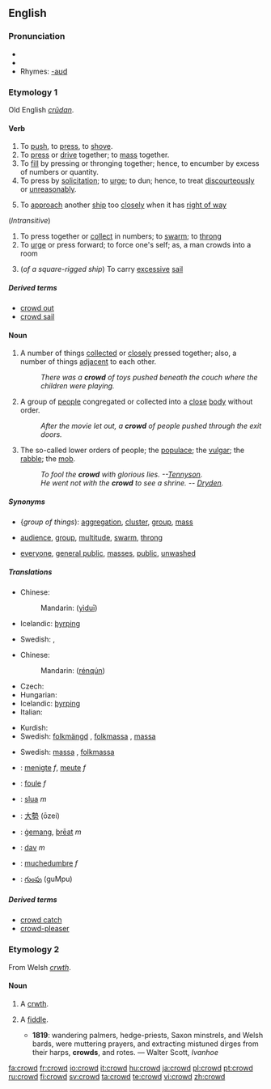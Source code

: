 ==English==
{{webster}}

===Pronunciation===
*{{IPA|/kraʊd/}}
*{{audio|en-us-crowd.ogg|Audio (US)}}
*Rhymes: [[Rhymes:English:-aʊd|-aʊd]]

===Etymology 1===
Old English ''[[crudan|crūdan]]''.

====Verb====
{{en-verb}}

# To [[push]], to [[press]], to [[shove]].
# To [[press]] or [[drive]] together; to [[mass]] together.
# To [[fill]] by pressing or thronging together; hence, to encumber by excess of numbers or quantity.
# To press by [[solicitation]]; to [[urge]]; to dun; hence, to treat [[discourteously]] or [[unreasonably]].
# {{nautical}} To [[approach]] another [[ship]] too [[closely]] when it has [[right of way]]
(''Intransitive'')
# To press together or [[collect]] in numbers; to [[swarm]]; to [[throng]]
# To [[urge]] or press forward; to force one's self; as, a man crowds into a room
# {{nautical}} (''of a square-rigged ship'') To carry [[excessive]] [[sail]]

=====Derived terms=====
* [[crowd out]]
* [[crowd sail]]

====Noun====
{{en-noun}}

# A number of things [[collected]] or [[close]]ly pressed together; also, a number of things [[adjacent]] to each other.
#:''There was a '''crowd''' of toys pushed beneath the couch where the children were playing.''
# A group of [[people]] congregated or collected into a [[close]] [[body]] without order.
#:''After the movie let out, a '''crowd''' of people pushed through the exit doors.''
# The so-called lower orders of people; the [[populace]]; the [[vulgar]]; the [[rabble]]; the [[mob]].
#:''To fool the '''crowd''' with glorious lies. --[[w:Alfred_Tennyson%2C_1st_Baron_Tennyson|Tennyson]].''
#:''He went not with the '''crowd''' to see a shrine. -- [[w:John_Dryden|Dryden]].''

=====Synonyms=====
*{''group of things''): [[aggregation]], [[cluster]], [[group]], [[mass]]
*{{i-c|group of people}} [[audience]], [[group]], [[multitude]], [[swarm]], [[throng]]
*{{i-c|the "lower orders" of people}} [[everyone]], [[general public]], [[masses]], [[public]], [[unwashed]]

=====Translations=====
{{trans-top|group of things}}
* Chinese:
*: Mandarin: {{zh-ts|[[一]][[堆]]|[[一]][[堆]]}} ([[yì]][[duī]])
* Icelandic: [[:is:þyrping|þyrping]]
{{trans-mid}}
* Swedish: {{t+|sv|mängd|c}}, {{t+|sv|massa|c}}
{{trans-bottom}}

{{trans-top|group of people}}
* Chinese:
*: Mandarin: {{zh-ts|[[人]][[群]]|[[人]][[群]]}} ([[rén]][[qún]])
* Czech: {{t-|cs|dav|m}}
* Hungarian: {{t+|hu|tömeg}}
* Icelandic: [[:is:þyrping|þyrping]]
* Italian: {{t+|it|folla|f}}
{{trans-mid}}
* Kurdish: {{KUchar|[[قه‌له‌باڵغی]]}}
* Swedish: [[folkmängd]] {{c}}, [[folkmassa]] {{c}}, [[massa]] {{c}}
{{trans-bottom}}

{{trans-top|the "lower orders" of people}}
{{trans-mid}}
* Swedish: [[massa]] {{c}}, [[folkmassa]] {{c}}
{{trans-bottom}}

{{checktrans-top}}
*{{ttbc|Dutch}}: [[menigte]] ''f'', [[meute]] ''f''
*{{ttbc|French}}: [[foule]] ''f''
*{{ttbc|Irish}}: [[slua]] ''m''
{{checktrans-mid}}
*{{ttbc|Japanese}}: [[大勢]] (ōzei)
*{{ttbc|Old English}}: [[gemang|ġemang]], [[þreat|þrēat]] ''m''
*{{ttbc|Slovak}}: [[dav#Slovak|dav]] ''m''
*{{ttbc|Spanish}}: [[muchedumbre]] ''f''
*{{ttbc|Telugu}}: [[గుంపు]] (guMpu)
{{checktrans-bottom}}

=====Derived terms=====
* [[crowd catch]]
* [[crowd-pleaser]]

===Etymology 2===
From Welsh ''[[crwth]]''.

====Noun====
{{en-noun}}

# {{obsolete}} A [[crwth]].
# {{italbrac|now dialectal}} A [[fiddle]].
#*'''1819''': wandering palmers, hedge-priests, Saxon minstrels, and Welsh bards, were muttering prayers, and extracting mistuned dirges from their harps, '''crowds''', and rotes. — Walter Scott, ''Ivanhoe''

[[fa:crowd]]
[[fr:crowd]]
[[io:crowd]]
[[it:crowd]]
[[hu:crowd]]
[[ja:crowd]]
[[pl:crowd]]
[[pt:crowd]]
[[ru:crowd]]
[[fi:crowd]]
[[sv:crowd]]
[[ta:crowd]]
[[te:crowd]]
[[vi:crowd]]
[[zh:crowd]]